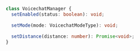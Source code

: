 ```ts
class VoicechatManager {
  setEnabled(status: boolean): void;

  setMode(mode: VoicechatModeType): void;

  setDistance(distance: number): Promise<void>;
}
```
